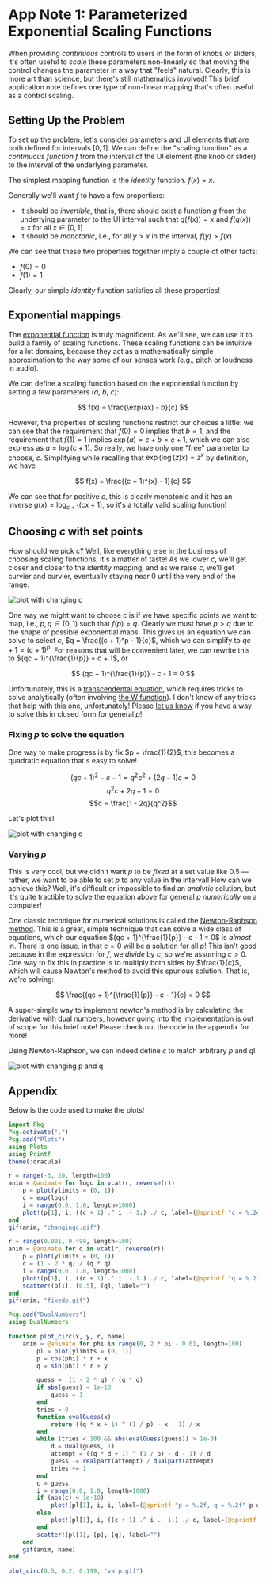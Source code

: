 # App Note 1: Parameterized Exponential Scaling Functions

When providing _continuous_ controls to users in the form of knobs or sliders, it's often useful to _scale_ these parameters non-linearly so that moving the control changes the parameter in a way that "feels" natural. Clearly, this is more art than science, but there's still mathematics involved! This brief application note defines one type of non-linear mapping that's often useful as a control scaling.

## Setting Up the Problem

To set up the problem, let's consider parameters and UI elements that are both defined for intervals $[0, 1]$. We can define the "scaling function" as a _continuous function_ $f$ from the interval of the UI element (the knob or slider) to the interval of the underlying parameter.

The simplest mapping function is the _identity_ function. $f(x) = x$.

Generally we'll want $f$ to have a few propertiers:

- It should be _invertible_, that is, there should exist a function $g$ from the underlying parameter to the UI interval such that $g(f(x)) = x$ and $f(g(x)) = x$ for all $x \in [0, 1]$
- It should be _monotonic_, i.e., for all $y > x$ in the interval, $f(y) > f(x)$

We can see that these two properties together imply a couple of other facts:

- $f(0) = 0$
- $f(1) = 1$

Clearly, our simple _identity_ function satisfies all these properties!

## Exponential mappings

The [exponential function](https://en.wikipedia.org/wiki/Exponential_function) is truly magnificent. As we'll see, we can use it to build a family of scaling functions. These scaling functions can be intuitive for a lot domains, because they act as a mathematically simple approximation to the way some of our senses work (e.g., pitch or loudness in audio).

We can define a scaling function based on the exponential function by setting a few parameters ($a$, $b$, $c$):

$$
f(x) = \frac{\exp(ax) - b}{c}
$$

However, the properties of scaling functions restrict our choices a little: we can see that the requirement that $f(0) = 0$ implies that $b = 1$, and the requirement that $f(1) = 1$ implies $\exp(a) = c + b = c + 1$, which we can also express as $a = \log(c + 1)$. So really, we have only one "free" parameter to choose, $c$. Simplifying while recalling that $\exp(\log(z)x) = z^x$ by definition, we have

$$
f(x) = \frac{(c + 1)^{x} - 1}{c}
$$

We can see that for positive $c$, this is clearly monotonic and it has an inverse $g(x) = \log_{c + 1}(cx + 1)$, so it's a totally valid scaling function!

## Choosing $c$ with set points

How should we pick $c$? Well, like everything else in the business of choosing scaling functions, it's a matter of taste! As we lower $c$, we'll get closer and closer to the identity mapping, and as we raise $c$, we'll get curvier and curvier, eventually staying near 0 until the very end of the range.

![plot with changing c](/app-notes/1/changingc.gif)

One way we might want to choose $c$ is if we have specific points we want to map, i.e., $p, q \in (0, 1)$ such that $f(p) = q$. Clearly we must have $p > q$ due to the shape of possible exponential maps. This gives us an equation we can solve to select $c$, $q = \frac{(c + 1)^p - 1}{c}$, which we can simplify to $qc + 1 = (c + 1)^p$. For reasons that will be convenient later, we can rewrite this to $(qc + 1)^{\frac{1}{p}} = c + 1$, or

$$
(qc + 1)^{\frac{1}{p}} - c - 1 = 0
$$

Unfortunately, this is a [transcendental equation](https://en.wikipedia.org/wiki/Transcendental_equation), which requires tricks to solve analytically (often involving [the W function](https://en.wikipedia.org/wiki/Lambert_W_function)). I don't know of any tricks that help with this one, unfortunately! Please [let us know](https://github.com/russellmcc/conformal/discussions/new?category=q-a&title=Solving%20Transcendental%20Equation%20from%20App%20Note%201) if you have a way to solve this in closed form for general $p$!

### Fixing $p$ to solve the equation

One way to make progress is by fix $p = \frac{1}{2}$, this becomes a quadratic equation that's easy to solve!

$$(qc + 1) ^ 2 - c - 1 = q^2c^2 + (2q - 1)c = 0$$
$$q^2c + 2q - 1 = 0$$
$$c = \frac{1 - 2q}{q^2}$$

Let's plot this!

![plot with changing q](/app-notes/1/fixedp.gif)

### Varying $p$

This is very cool, but we didn't want $p$ to be _fixed_ at a set value like $0.5$ &mdash; rather, we want to be able to set $p$ to any value in the interval! How can we achieve this? Well, it's difficult or impossible to find an _analytic_ solution, but it's quite tractible to solve the equation above for general $p$ _numerically_ on a computer!

One classic technique for numerical solutions is called the [Newton-Raphson method](https://en.wikipedia.org/wiki/Newton%27s_method). This is a great, simple technique that can solve a wide class of equations, which our equation $(qc + 1)^{\frac{1}{p}} - c - 1 = 0$ is _almost_ in. There is one issue, in that $c = 0$ will be a solution for all $p$! This isn't good because in the expression for $f$, we _divide_ by $c$, so we're assuming $c > 0$. One way to fix this in practice is to multiply both sides by $\frac{1}{c}$, which will cause Newton's method to avoid this spurious solution. That is, we're solving:

$$
\frac{(qc + 1)^{\frac{1}{p}} - c - 1}{c} = 0
$$

A super-simple way to implement newton's method is by calculating the derivative with [dual numbers](https://en.wikipedia.org/wiki/Dual_number), however going into the implementation is out of scope for this brief note! Please check out the code in the appendix for more!

Using Newton-Raphson, we can indeed define $c$ to match arbitrary $p$ and $q$!

![plot with changing p and q](/app-notes/1/varp.gif)

## Appendix

Below is the code used to make the plots!

```julia
import Pkg
Pkg.activate(".")
Pkg.add("Plots")
using Plots
using Printf
theme(:dracula)

r = range(-3, 20, length=100)
anim = @animate for logc in vcat(r, reverse(r))
    p = plot(ylimits = (0, 1))
    c = exp(logc)
    i = range(0.0, 1.0, length=1000)
    plot!(p[1], i, ((c + 1) .^ i .- 1.) ./ c, label=(@sprintf "c = %.2e" c))
end
gif(anim, "changingc.gif")
```

```julia
r = range(0.001, 0.499, length=100)
anim = @animate for q in vcat(r, reverse(r))
    p = plot(ylimits = (0, 1))
    c = (1 - 2 * q) / (q * q)
    i = range(0.0, 1.0, length=1000)
    plot!(p[1], i, ((c + 1) .^ i .- 1.) ./ c, label=(@sprintf "q = %.2f" q))
    scatter!(p[1], [0.5], [q], label="")
end
gif(anim, "fixedp.gif")
```

```julia
Pkg.add("DualNumbers")
using DualNumbers

function plot_circ(x, y, r, name)
    anim = @animate for phi in range(0, 2 * pi - 0.01, length=100)
        pl = plot(ylimits = (0, 1))
        p = cos(phi) * r + x
        q = sin(phi) * r + y

        guess =  (1 - 2 * q) / (q * q)
        if abs(guess) < 1e-10
            guess = 1
        end
        tries = 0
        function evalGuess(x)
            return ((q * x + 1) ^ (1 / p) - x - 1) / x
        end
        while (tries < 100 && abs(evalGuess(guess)) > 1e-8)
            d = Dual(guess, 1)
            attempt = ((q * d + 1) ^ (1 / p) - d - 1) / d
            guess -= realpart(attempt) / dualpart(attempt)
            tries += 1
        end
        c = guess
        i = range(0.0, 1.0, length=1000)
        if (abs(c) < 1e-10)
            plot!(pl[1], i, i, label=(@sprintf "p = %.2f, q = %.2f" p q))
        else
            plot!(pl[1], i, ((c + 1) .^ i .- 1.) ./ c, label=(@sprintf "p = %.2f, q = %.2f" p q))
        end
        scatter!(pl[1], [p], [q], label="")
    end
    gif(anim, name)
end

plot_circ(0.5, 0.2, 0.199, "varp.gif")

```

